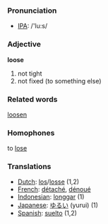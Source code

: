 ===Pronunciation===
*[[w:IPA|IPA]]: /'lu:s/

===Adjective===
'''loose'''

#not tight
#not fixed (to something else)

===Related words===

[[loosen]]

===Homophones===

to [[lose]]

===Translations===
*[[Dutch]]: [[los]]/[[losse]] (1,2)
*[[French]]: [[détaché]], [[dénoué]]
*[[Indonesian]]: [[longgar]] (1)
*[[Japanese]]: [[ゆるい]] (yurui) (1)
*[[Spanish]]: [[suelto]] (1,2)